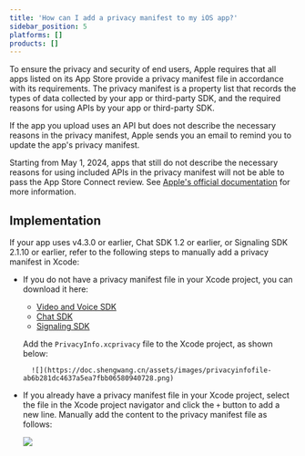 ```yaml
---
title: 'How can I add a privacy manifest to my iOS app?'
sidebar_position: 5
platforms: []
products: []
---
```



To ensure the privacy and security of end users, Apple requires that all apps listed on its  App Store provide a privacy manifest file in accordance with its requirements. The privacy manifest is a property list that records the types of data collected by your app or third-party SDK, and the required reasons for using APIs by your app or third-party SDK.

If the app you upload uses an API but does not describe the necessary reasons in the privacy manifest, Apple sends you an email to remind you to update the app's privacy manifest.

Starting from May 1, 2024, apps that still do not describe the necessary reasons for using included APIs in the privacy manifest will not be able to pass the App Store Connect review. See 
[Apple's official documentation](https://developer.apple.com/documentation/bundleresources/privacy_manifest_files/describing_use_of_required_reason_api) for more information.

## Implementation

If your app uses <Vg k="VSDK" /> v4.3.0 or earlier, Chat SDK 1.2 or earlier, or Signaling SDK 2.1.10 or earlier, refer to the following steps to manually add a privacy manifest in Xcode:

* If you do not have a privacy manifest file in your Xcode project, you can download it here:
    * [Video and Voice SDK](https://download.agora.io/sdk/release/PrivacyInfo.xcprivacy)
    * [Chat SDK](https://download.agora.io/sdk/release/AgoraChat_PrivacyInfo.xcprivacy)
    * [Signaling SDK](https://download.agora.io/rtm2/release/PrivacyInfo.xcprivacy)

    Add the `PrivacyInfo.xcprivacy` file to the Xcode project, as shown below:

        ![](https://doc.shengwang.cn/assets/images/privacyinfofile-ab6b281dc4637a5ea7fbb06580940728.png)

* If you already have a privacy manifest file in your Xcode project, select the file in the Xcode project navigator and click the `+` button to add a new line. Manually add the content to the privacy manifest file as follows:

    ![](https://doc.shengwang.cn/assets/images/addprivacylist-79835f2aca588bb82d23c969d743be58.png)